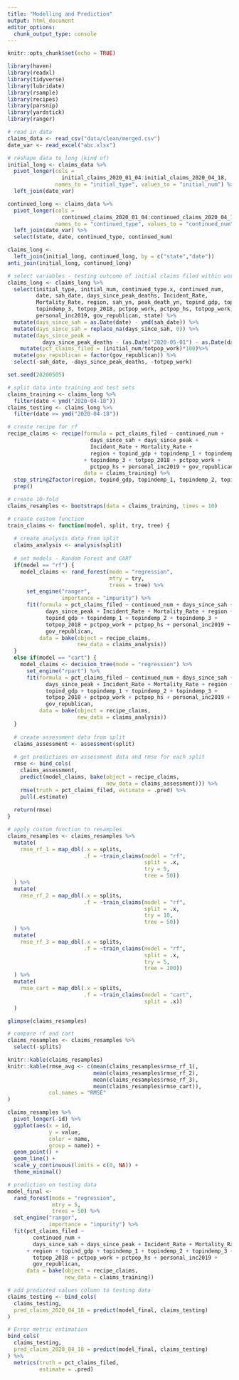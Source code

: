 ```yaml
---
title: "Modelling and Prediction"
output: html_document
editor_options: 
  chunk_output_type: console
---
```


```r

knitr::opts_chunk$set(echo = TRUE)
```

```r

library(haven)
library(readxl)
library(tidyverse)
library(lubridate)
library(rsample)
library(recipes)
library(parsnip)
library(yardstick)
library(ranger)
```

```r

# read in data
claims_data <- read_csv("data/clean/merged.csv")
date_var <- read_excel("abc.xlsx")

# reshape data to long (kind of)
initial_long <- claims_data %>%
  pivot_longer(cols = 
                 initial_claims_2020_01_04:initial_claims_2020_04_18, 
               names_to = "initial_type", values_to = "initial_num") %>%
  left_join(date_var)

continued_long <- claims_data %>%
  pivot_longer(cols = 
                 continued_claims_2020_01_04:continued_claims_2020_04_18,
               names_to = "continued_type", values_to = "continued_num") %>%
  left_join(date_var) %>%
  select(state, date, continued_type, continued_num)

claims_long <-
  left_join(initial_long, continued_long, by = c("state","date"))
anti_join(initial_long, continued_long)

# select variables - testing outcome of initial claims filed within working population by state (I seem to have coded the outcome var wrong and need help!)
claims_long <- claims_long %>%
  select(initial_type, initial_num, continued_type.x, continued_num, 
         date, sah_date, days_since_peak_deaths, Incident_Rate, 
         Mortality_Rate, region, sah_yn, peak_death_yn, topind_gdp, topindemp_1, topindemp_2, 
         topindemp_3, totpop_2018, pctpop_work, pctpop_hs, totpop_work,
         personal_inc2019, gov_republican, state) %>%
  mutate(days_since_sah = as.Date(date) - ymd(sah_date)) %>%
  mutate(days_since_sah = replace_na(days_since_sah, 0)) %>%
  mutate(days_since_peak =
           days_since_peak_deaths - (as.Date("2020-05-01") - as.Date(date))) %>%
    mutate(pct_claims_filed = (initial_num/totpop_work)*100)%>%
  mutate(gov_republican = factor(gov_republican)) %>%
  select(-sah_date, -days_since_peak_deaths, -totpop_work)
```

```r

set.seed(20200505)

# split data into training and test sets
claims_training <- claims_long %>%
  filter(date < ymd("2020-04-18"))
claims_testing <- claims_long %>%
  filter(date >= ymd("2020-04-18"))

# create recipe for rf
recipe_claims <- recipe(formula = pct_claims_filed ~ continued_num + 
                          days_since_sah + days_since_peak + 
                          Incident_Rate + Mortality_Rate + 
                          region + topind_gdp + topindemp_1 + topindemp_2
                        + topindemp_3 + totpop_2018 + pctpop_work + 
                          pctpop_hs + personal_inc2019 + gov_republican,
                        data = claims_training) %>%
  step_string2factor(region, topind_gdp, topindemp_1, topindemp_2, topindemp_3) %>%
  prep()

# create 10-fold
claims_resamples <- bootstraps(data = claims_training, times = 10)
```

```r

# create custom function
train_claims <- function(model, split, try, tree) {
  
  # create analysis data from split
  claims_analysis <- analysis(split)
  
  # set models - Random Forest and CART
  if(model == "rf") {
    model_claims <- rand_forest(mode = "regression",
                                mtry = try,
                                trees = tree) %>%
      set_engine("ranger",
                 importance = "impurity") %>%
      fit(formula = pct_claims_filed ~ continued_num + days_since_sah + 
            days_since_peak + Incident_Rate + Mortality_Rate + region + 
            topind_gdp + topindemp_1 + topindemp_2 + topindemp_3 + 
            totpop_2018 + pctpop_work + pctpop_hs + personal_inc2019 + 
            gov_republican,
          data = bake(object = recipe_claims,
                      new_data = claims_analysis))
  }
  else if(model == "cart") {
    model_claims <- decision_tree(mode = "regression") %>%
      set_engine("rpart") %>%
      fit(formula = pct_claims_filed ~ continued_num + days_since_sah + 
            days_since_peak + Incident_Rate + Mortality_Rate + region + 
            topind_gdp + topindemp_1 + topindemp_2 + topindemp_3 + 
            totpop_2018 + pctpop_work + pctpop_hs + personal_inc2019 + 
            gov_republican,
          data = bake(object = recipe_claims,
                      new_data = claims_analysis))
  }
  
  # create assessment data from split
  claims_assessment <- assessment(split)
  
  # get predictions on assessment data and rmse for each split
  rmse <- bind_cols(
    claims_assessment,
    predict(model_claims, bake(object = recipe_claims,
                               new_data = claims_assessment))) %>%
    rmse(truth = pct_claims_filed, estimate = .pred) %>%
    pull(.estimate)
  
  return(rmse)
}
```

```r

# apply custom function to resamples
claims_resamples <- claims_resamples %>%
  mutate(
    rmse_rf_1 = map_dbl(.x = splits,
                        .f = ~train_claims(model = "rf",
                                           split = .x,
                                           try = 5,
                                           tree = 50))
  ) %>%
  mutate(
    rmse_rf_2 = map_dbl(.x = splits,
                        .f = ~train_claims(model = "rf",
                                           split = .x,
                                           try = 10,
                                           tree = 50))
  ) %>%
  mutate(
    rmse_rf_3 = map_dbl(.x = splits,
                        .f = ~train_claims(model = "rf",
                                           split = .x,
                                           try = 5,
                                           tree = 100))
  ) %>%
  mutate(
    rmse_cart = map_dbl(.x = splits,
                        .f = ~train_claims(model = "cart",
                                           split = .x))
  )

glimpse(claims_resamples)

# compare rf and cart
claims_resamples <- claims_resamples %>%
  select(-splits)

knitr::kable(claims_resamples)
knitr::kable(rmse_avg <- c(mean(claims_resamples$rmse_rf_1),
                           mean(claims_resamples$rmse_rf_2),
                           mean(claims_resamples$rmse_rf_3),
                           mean(claims_resamples$rmse_cart)),
             col.names = "RMSE"
)
```

```r

claims_resamples %>%
  pivot_longer(-id) %>%
  ggplot(aes(x = id,
             y = value,
             color = name,
             group = name)) +
  geom_point() +
  geom_line() +
  scale_y_continuous(limits = c(0, NA)) +
  theme_minimal()
```

```r

# prediction on testing data
model_final <-
  rand_forest(mode = "regression",
              mtry = 5,
              trees = 50) %>%
  set_engine("ranger",
             importance = "impurity") %>%
  fit(pct_claims_filed ~
        continued_num +
        days_since_sah + days_since_peak + Incident_Rate + Mortality_Rate
      + region + topind_gdp + topindemp_1 + topindemp_2 + topindemp_3 + 
        totpop_2018 + pctpop_work + pctpop_hs + personal_inc2019 +
        gov_republican,
      data = bake(object = recipe_claims,
                  new_data = claims_training))

# add predicted values column to testing data
claims_testing <- bind_cols(
  claims_testing,
  pred_claims_2020_04_18 = predict(model_final, claims_testing)
) 

# Error metric estimation
bind_cols(
  claims_testing,
  pred_claims_2020_04_18 = predict(model_final, claims_testing)
) %>%
  metrics(truth = pct_claims_filed, 
          estimate = .pred)
```
